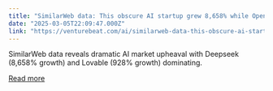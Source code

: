 ```yaml
---
title: "SimilarWeb data: This obscure AI startup grew 8,658% while OpenAI crawled at 9%"
date: "2025-03-05T22:09:47.000Z"
link: "https://venturebeat.com/ai/similarweb-data-this-obscure-ai-startup-grew-8658-while-openai-crawled-at-9/"
---
```


SimilarWeb data reveals dramatic AI market upheaval with Deepseek (8,658% growth) and Lovable (928% growth) dominating.

[Read more](https://venturebeat.com/ai/similarweb-data-this-obscure-ai-startup-grew-8658-while-openai-crawled-at-9/)
